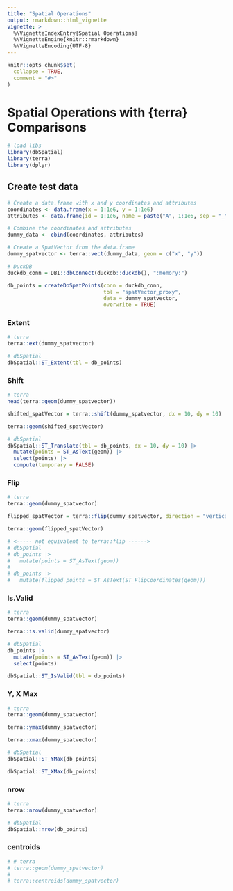 ```yaml
---
title: "Spatial Operations"
output: rmarkdown::html_vignette
vignette: >
  %\VignetteIndexEntry{Spatial Operations}
  %\VignetteEngine{knitr::rmarkdown}
  %\VignetteEncoding{UTF-8}
---
```


```r
knitr::opts_chunk$set(
  collapse = TRUE,
  comment = "#>"
)
```

# Spatial Operations with {terra} Comparisons

```r
# load libs
library(dbSpatial)
library(terra)
library(dplyr)
```

## Create test data
```r
# Create a data.frame with x and y coordinates and attributes
coordinates <- data.frame(x = 1:1e6, y = 1:1e6)
attributes <- data.frame(id = 1:1e6, name = paste("A", 1:1e6, sep = "_"))

# Combine the coordinates and attributes
dummy_data <- cbind(coordinates, attributes)

# Create a SpatVector from the data.frame
dummy_spatvector <- terra::vect(dummy_data, geom = c("x", "y"))

# DuckDB
duckdb_conn = DBI::dbConnect(duckdb::duckdb(), ":memory:")

db_points = createDbSpatPoints(conn = duckdb_conn,
                               tbl = "spatVector_proxy",
                               data = dummy_spatvector,
                               overwrite = TRUE)
```


### Extent
```r
# terra
terra::ext(dummy_spatvector)

# dbSpatial
dbSpatial::ST_Extent(tbl = db_points)
```

### Shift
```r
# terra
head(terra::geom(dummy_spatvector))

shifted_spatVector = terra::shift(dummy_spatvector, dx = 10, dy = 10)

terra::geom(shifted_spatVector)

# dbSpatial
dbSpatial::ST_Translate(tbl = db_points, dx = 10, dy = 10) |>
  mutate(points = ST_AsText(geom)) |>
  select(points) |>
  compute(temporary = FALSE)
```

### Flip
```r
# terra
terra::geom(dummy_spatvector)

flipped_spatVector = terra::flip(dummy_spatvector, direction = "vertical")

terra::geom(flipped_spatVector)

# <----- not equivalent to terra::flip ------>
# dbSpatial
# db_points |>
#   mutate(points = ST_AsText(geom))
# 
# db_points |>
#   mutate(flipped_points = ST_AsText(ST_FlipCoordinates(geom)))

```

### Is.Valid
```r
# terra
terra::geom(dummy_spatvector)

terra::is.valid(dummy_spatvector)

# dbSpatial
db_points |>
  mutate(points = ST_AsText(geom)) |>
  select(points)

dbSpatial::ST_IsValid(tbl = db_points)
```


### Y, X Max
```r
# terra
terra::geom(dummy_spatvector)

terra::ymax(dummy_spatvector)

terra::xmax(dummy_spatvector)

# dbSpatial
dbSpatial::ST_YMax(db_points)

dbSpatial::ST_XMax(db_points)

```

### nrow
```r
# terra
terra::nrow(dummy_spatvector)

# dbSpatial
dbSpatial::nrow(db_points)

```

### centroids
```r
# # terra
# terra::geom(dummy_spatvector)
# 
# terra::centroids(dummy_spatvector)
```




